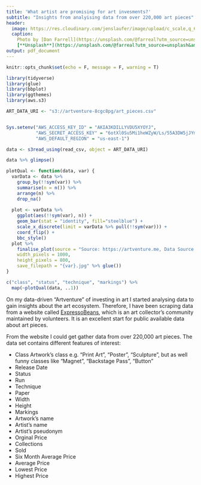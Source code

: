 ```yaml
---
title: 'What artist are promising for art invesments?'
subtitle: "Insights from analyising data from over 220,000 art pieces"
header:
  image: https://res.cloudinary.com/jenslaufer/image/upload/c_scale,q_68,w_600/v1612972542/dan-farrell-fT49QnFucQ8-unsplash.jpg
  caption:
    Photo by [Dan Farrell](https://unsplash.com/@farreal?utm_source=unsplash&amp;utm_medium=referral&amp;utm_content=creditCopyText)
    [**Unsplash**](https://unsplash.com/@farreal?utm_source=unsplash&amp;utm_medium=referral&amp;utm_content=creditCopyText)
output: pdf_document
---
```


```r
knitr::opts_chunk$set(echo = F, message = F, warning = T)
```

```r
library(tidyverse)
library(glue)
library(bbplot)
library(ggthemes)
library(aws.s3)
```

```r
ART_DATA_URI <- "s3://artventure-8cgc8pg/art_pieces.csv"


Sys.setenv("AWS_ACCESS_KEY_ID" = "AKIA3KDILLYVDU5XYOYJ",
           "AWS_SECRET_ACCESS_KEY" = "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",
           "AWS_DEFAULT_REGION" = "us-east-1")
```

```r
data <- s3read_using(read_csv, object = ART_DATA_URI) 
```
```r
data %>% glimpse()
```



```r
plotQual <- function(data, var) {
  varData <- data %>%
    group_by(!!sym(var)) %>%
    summarise(n = n()) %>%
    arrange(n) %>%
    drop_na()
  
  plot <- varData %>%
    ggplot(aes(!!sym(var), n)) +
    geom_bar(stat = "identity", fill="steelblue") +
    scale_x_discrete(limit = varData %>% pull(!!sym(var))) +
    coord_flip() +
    bbc_style()
  plot %>% 
    finalise_plot(source = "Source: https://artventure.me, Data Source: https://expressobeans.com",
    width_pixels = 1000,
    height_pixels = 800,
    save_filepath = "{var}.jpg" %>% glue())
}

c("class", "status", "technique", "markings") %>% 
  map(~plotQual(data, ..1))

```





On my data-driven "Artventure" of investing in art I started analysing data to gain insights about the art ecosystem. Therefore, I have been scraping data from a website called [ExpressoBeans](https://expressobeans.com), which is an art collector's community maintained by volunteers. It is an excellent start for public available data about art pieces.

From the website I could get gather data from over 220,000 art pieces. The data set contains different features of interest:

- Class
  Artwork's class e.g. "Print Art", "Poster", "Sculpture", but as well funny classes like "Magnet", "Backstage Pass", "Button"
- Release Date
- Status
- Run
- Technique
- Paper
- Width
- Height
- Markings
- Artwork's name
- Artist's name
- Artist's pseudonym
- Orginal Price
- Collections
- Sold
- Six Month Average Price
- Average Price
- Lowest Price
- Highest Price


